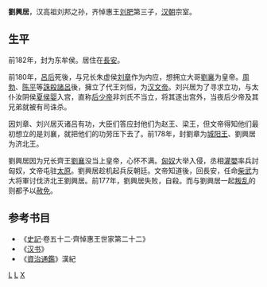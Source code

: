 '''劉興居'''{{BD||？|前177年||catIdx=L}}，汉高祖刘邦之孙，齐悼惠王[[刘肥|刘肥]]第三子，[[汉朝|汉朝]]宗室。
==生平==
前182年，封为东牟侯。居住在[[長安|長安]]。

前180年，[[呂后|呂后]]死後，与兄长朱虚侯[[刘章_(城阳王)|刘章]]作为内应，想拥立大哥[[刘襄_(齐王)|劉襄]]为皇帝。[[周勃|周勃]]、[[陈平|陈平]]等[[誅殺諸呂|誅殺諸呂]]後，擁立了代王刘恒，为[[汉文帝|汉文帝]]。刘兴居为了寻求立功，与太仆汝阴侯[[夏侯婴|夏侯婴]]入宫，直称[[劉弘|后少帝]]非刘氏不当立，将其逐出宫外，当夜后少帝及其兄弟就被有司诛杀。

因刘章、刘兴居灭诸吕有功，大臣们答应封他们为赵王、梁王，但文帝得知他们最初想立的是刘襄，就把他们的功劳压下去了。前178年，封劉章为[[城阳王|城阳王]]、劉興居为济北王。

劉興居因为兄长齊王[[劉襄|劉襄]]没当上皇帝，心怀不满。[[匈奴|匈奴]]大举入侵，丞相[[灌嬰|灌嬰]]率兵討匈奴，文帝屯驻[[太原|太原]]。劉興居趁机起兵反朝廷。文帝知道後，回長安，任命[[柴武|柴武]]为大将軍讨伐济北王劉興居。前177年，劉興居失败，自殺。而与劉興居一起[[叛乱|叛乱]]的则都予以[[赦免|赦免]]。
{{start box}}
{{s-before|首任}}
{{s-title|[[西汉|西汉]][[济北王|济北王]]|前178年－前177年}}
{{s-after|弟[[刘志_(菑川王)|刘志]]}}
{{end box}}

==参考书目==
*《[[史記|史記]]·卷五十二·齊悼惠王世家第二十二》
*《[[汉书|汉书]]》
*《[[資治通鑑|資治通鑑]]》漢紀
{{漢朝人物小作品}}
[[Category:汉朝宗室|L]]
[[Category:汉朝诸侯王|L]]
[[Category:刘姓|X]]